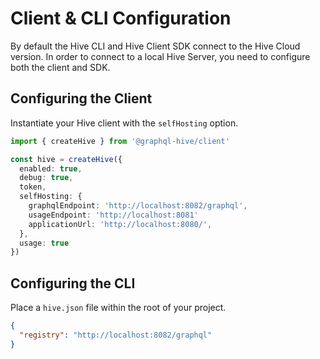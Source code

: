 # Client & CLI Configuration

By default the Hive CLI and Hive Client SDK connect to the Hive Cloud version.
In order to connect to a local Hive Server, you need to configure both the client and SDK.

## Configuring the Client

Instantiate your Hive client with the `selfHosting` option.

```ts filename="hive.ts"
import { createHive } from '@graphql-hive/client'

const hive = createHive({
  enabled: true,
  debug: true,
  token,
  selfHosting: {
    graphqlEndpoint: 'http://localhost:8082/graphql',
    usageEndpoint: 'http://localhost:8081'
    applicationUrl: 'http://localhost:8080/',
  },
  usage: true
})
```

## Configuring the CLI

Place a `hive.json` file within the root of your project.

```json filename="hive.json"
{
  "registry": "http://localhost:8082/graphql"
}
```

